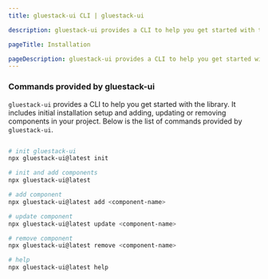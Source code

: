 ```yaml
---
title: gluestack-ui CLI | gluestack-ui

description: gluestack-ui provides a CLI to help you get started with the library. It includes initial installation setup and adding components to your project.

pageTitle: Installation

pageDescription: gluestack-ui provides a CLI to help you get started with the library. It includes initial installation setup and adding components to your project.
---
```



<Meta title="Getting Started/gluestack-ui CLI" />

### Commands provided by gluestack-ui

`gluestack-ui` provides a CLI to help you get started with the library. It includes initial installation setup and adding, updating or removing components in your project. Below is the list of commands provided by `gluestack-ui`.

```bash

# init gluestack-ui
npx gluestack-ui@latest init

# init and add components
npx gluestack-ui@latest

# add component
npx gluestack-ui@latest add <component-name>

# update component
npx gluestack-ui@latest update <component-name>

# remove component
npx gluestack-ui@latest remove <component-name>

# help
npx gluestack-ui@latest help
```
